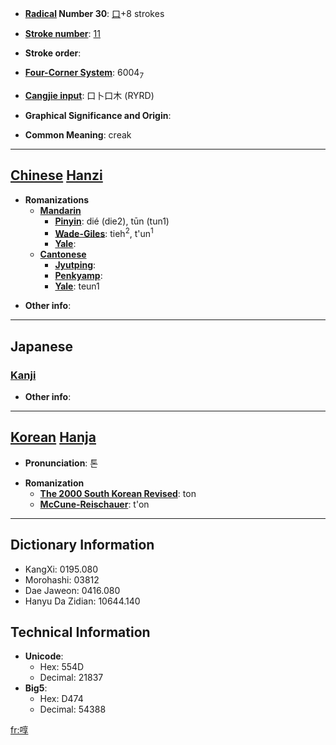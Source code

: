 * '''[[Wiktionary:Chinese radical index| Radical]] Number 30''': [[Wiktionary:Chinese radical index 口|口]]+8 strokes

* '''[[Wiktionary:Chinese total strokes index|Stroke number]]''': [[Wiktionary:Chinese total strokes index 11|11]]

* '''Stroke order''': 

* '''[[Wiktionary:Chinese four corner index|Four-Corner System]]''': 6004<sub>7</sub>

* '''[[Wiktionary:Chinese Cangjie index|Cangjie input]]''': 口卜口木 (RYRD)

* '''Graphical Significance and Origin''': 

* '''Common Meaning''': creak

----

== [[Chinese]] [[Hanzi]] ==

* '''Romanizations'''
** '''[[Mandarin]]'''
*** '''[[Pinyin]]''': dié (die2), tūn (tun1)
*** '''[[Wade-Giles]]''': tieh<sup>2</sup>, t'un<sup>1</sup>
*** '''[[Yale]]''': 
** '''[[Cantonese]]'''
*** '''[[Jyutping]]''':
*** '''[[Penkyamp]]''': 
*** '''[[Yale]]''': teun1

* '''Other info''': 

----

==Japanese==
===[[Kanji]]===
{{kanji|on readings=[[とん]] (ton), [[どん]] (don), [[しゅん]] (shun), [[たい]] (tai), [[て]] (te), [[きょう]] (kyō), [[かう]] (kau)
|kun readings=[[いき]] (iki)
}}

* '''Other info''':  

----

== [[Korean]] [[Hanja]] ==

* '''Pronunciation''': 톤

* '''Romanization'''
** '''[[The 2000 South Korean Revised Romanization|The 2000 South Korean Revised]]''': ton
** '''[[McCune-Reischauer]]''': t'on

----

== Dictionary Information ==

* KangXi: 0195.080
* Morohashi: 03812
* Dae Jaweon: 0416.080
* Hanyu Da Zidian: 10644.140

== Technical Information ==

* '''Unicode''':
** Hex: 554D
** Decimal: 21837
* '''Big5''':
** Hex: D474
** Decimal: 54388

[[fr:啍]]